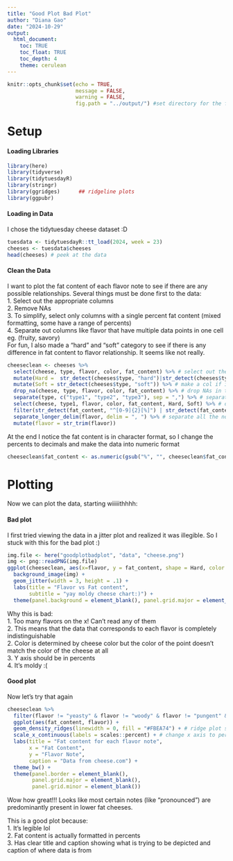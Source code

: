 ```yaml
---
title: "Good Plot Bad Plot"
author: "Diana Gao"
date: "2024-10-29"
output:
  html_document:
    toc: TRUE
    toc_float: TRUE
    toc_depth: 4
    theme: cerulean
---
```


```r
knitr::opts_chunk$set(echo = TRUE, 
                      message = FALSE, 
                      warning = FALSE, 
                      fig.path = "../output/") #set directory for the figures to go in to
```

# Setup
#### Loading Libraries 
```r
library(here)
library(tidyverse)
library(tidytuesdayR)
library(stringr)
library(ggridges)      ## ridgeline plots
library(ggpubr)
```

#### Loading in Data
I chose the tidytuesday cheese dataset :D
```r
tuesdata <- tidytuesdayR::tt_load(2024, week = 23)
cheeses <- tuesdata$cheeses
head(cheeses) # peek at the data
```

#### Clean the Data
I want to plot the fat content of each flavor note to see if there are any possible relationships. Several things must be done first to the data:  
1. Select out the appropriate columns  
2. Remove NAs  
3. To simplify, select only columns with a single percent fat content (mixed formatting, some have a range of percents)  
4. Separate out columns like flavor that have multiple data points in one cell eg. (fruity, savory)  
For fun, I also made a "hard" and "soft" category to see if there is any difference in fat content to flavor relationship. It seems like not really. 
```r
cheeseclean <- cheeses %>%
  select(cheese, type, flavor, color, fat_content) %>% # select out these cols
  mutate(Hard =  str_detect(cheeses$type, "hard")|str_detect(cheeses$type, "firm")) %>% # make a col if it is hard or firm then true
  mutate(Soft = str_detect(cheeses$type, "soft")) %>% # make a col if it is soft then true
  drop_na(cheese, type, flavor, color, fat_content) %>% # drop NAs in these cols
  separate(type, c("type1", "type2", "type3"), sep = ",") %>% # separate type column by commas
  select(cheese, type1, flavor, color, fat_content, Hard, Soft) %>% # out type2 and type3 cols bc they are redundant, only type1 col kept
  filter(str_detect(fat_content, "^[0-9]{2}[%]") | str_detect(fat_content, "^[0-9]{2}[\\.][0-9]{1,3}[%]")) %>% # only select the rows with ONE % in the fat content
  separate_longer_delim(flavor, delim = ", ") %>% # separate all the notes into different rows with all other info repeated
  mutate(flavor = str_trim(flavor))
```

At the end I notice the fat content is in character format, so I change the percents to decimals and make the data into numeric format

```r
cheeseclean$fat_content <- as.numeric(gsub("%", "", cheeseclean$fat_content)) / 100 # fat content was character, turn into numeric decimal
```

# Plotting

Now we can plot the data, starting wiiiiithhhh:  

#### Bad plot
I first tried viewing the data in a jitter plot and realized it was illegible. So I stuck with this for the bad plot :)  

```r
img.file <- here("goodplotbadplot", "data", "cheese.png")
img <- png::readPNG(img.file)
ggplot(cheeseclean, aes(x=flavor, y = fat_content, shape = Hard, color = color)) + 
  background_image(img) +
  geom_jitter(width = 3, height = .1) +
  labs(title = "Flavor vs Fat content",
       subtitle = "yay moldy cheese chart:)") + 
  theme(panel.background = element_blank(), panel.grid.major = element_blank(), panel.grid.minor = element_blank())
```

Why this is bad:  
1. Too many flavors on the x! Can't read any of them  
2. This means that the data that corresponds to each flavor is completely indistinguishable  
2. Color is determined by cheese color but the color of the point doesn't match the color of the cheese at all  
3. Y axis should be in percents  
4. It's moldy :(  

#### Good plot
Now let's try that again  
```r
cheeseclean %>%
  filter(flavor != "yeasty" & flavor != "woody" & flavor != "pungent" & flavor != "mellow" & flavor != "garlicky" & flavor != "caramel" & flavor != "floral" & flavor != "butterscotch") %>% # remove notes that aren't showing up (not enough data)
  ggplot(aes(fat_content, flavor)) +
  geom_density_ridges(linewidth = 0, fill = "#FBEA74") + # ridge plot showing the fat content distribution for each flavor note
  scale_x_continuous(labels = scales::percent) + # change x axis to percent format
  labs(title = "Fat content for each flavor note", 
       x = "Fat Content", 
       y = "Flavor Note", 
       caption = "Data from cheese.com") + 
  theme_bw() + 
  theme(panel.border = element_blank(), 
        panel.grid.major = element_blank(), 
        panel.grid.minor = element_blank())

```

Wow how great!!! Looks like most certain notes (like "pronounced") are predominantly present in lower fat cheeses.  

This is a good plot because:  
1. It's legible lol  
2. Fat content is actually formatted in percents  
3. Has clear title and caption showing what is trying to be depicted and caption of where data is from

